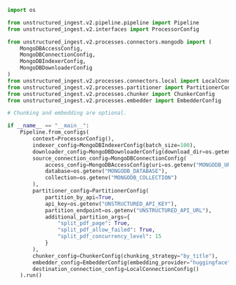 ```python Python Ingest v2
import os

from unstructured_ingest.v2.pipeline.pipeline import Pipeline
from unstructured_ingest.v2.interfaces import ProcessorConfig

from unstructured_ingest.v2.processes.connectors.mongodb import (
    MongoDBAccessConfig,
    MongoDBConnectionConfig,
    MongoDBIndexerConfig,
    MongoDBDownloaderConfig
)
from unstructured_ingest.v2.processes.connectors.local import LocalConnectionConfig
from unstructured_ingest.v2.processes.partitioner import PartitionerConfig
from unstructured_ingest.v2.processes.chunker import ChunkerConfig
from unstructured_ingest.v2.processes.embedder import EmbedderConfig

# Chunking and embedding are optional.

if __name__ == "__main__":
    Pipeline.from_configs(
        context=ProcessorConfig(),
        indexer_config=MongoDBIndexerConfig(batch_size=100),
        downloader_config=MongoDBDownloaderConfig(download_dir=os.getenv("LOCAL_FILE_DOWNLOAD_DIR")),
        source_connection_config=MongoDBConnectionConfig(
            access_config=MongoDBAccessConfig(uri=os.getenv("MONGODB_URI")),
            database=os.getenv("MONGODB_DATABASE"),
            collection=os.getenv("MONGODB_COLLECTION")
        ),
        partitioner_config=PartitionerConfig(
            partition_by_api=True,
            api_key=os.getenv("UNSTRUCTURED_API_KEY"),
            partition_endpoint=os.getenv("UNSTRUCTURED_API_URL"),
            additional_partition_args={
                "split_pdf_page": True,
                "split_pdf_allow_failed": True,
                "split_pdf_concurrency_level": 15
            }
        ),
        chunker_config=ChunkerConfig(chunking_strategy="by_title"),
        embedder_config=EmbedderConfig(embedding_provider="huggingface"),
        destination_connection_config=LocalConnectionConfig()
    ).run()
```